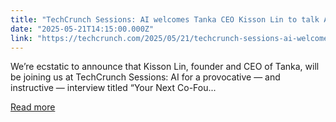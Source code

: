 ```yaml
---
title: "TechCrunch Sessions: AI welcomes Tanka CEO Kisson Lin to talk AI-native startups"
date: "2025-05-21T14:15:00.000Z"
link: "https://techcrunch.com/2025/05/21/techcrunch-sessions-ai-welcomes-tanka-ceo-kisson-lin-to-talk-ai-native-startups/"
---
```


We&#8217;re ecstatic to announce that Kisson Lin, founder and CEO of Tanka, will be joining us at TechCrunch Sessions: AI for a provocative — and instructive — interview titled &#8220;Your Next Co-Fou...

[Read more](https://techcrunch.com/2025/05/21/techcrunch-sessions-ai-welcomes-tanka-ceo-kisson-lin-to-talk-ai-native-startups/)
